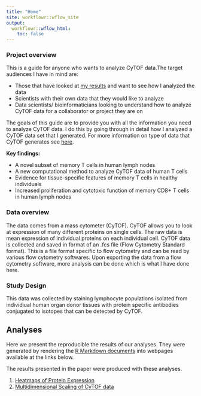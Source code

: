 ```yaml
---
title: "Home"
site: workflowr::wflow_site
output:
  workflowr::wflow_html:
    toc: false
---
```


### Project overview

This is a guide for anyone who wants to analyze CyTOF data.The target audiences I have in mind are:

* Those that have looked at [my results](http://www.jimmunol.org/content/early/2018/08/15/jimmunol.1800716) and want to see how I analyzed the data
* Scientists with their own data that they would like to analyze
* Data scientists/ bioinformaticians looking to understand how to analyze
CyTOF data for a collaborator or project they are on

The goals of this guide are to provide you with all the information you need to 
analyze CyTOF data. I do this by going through in detail how I analyzed
a CyTOF data set that I generated. For more information on type of data
that CyTOF generates see [here](https://en.wikipedia.org/wiki/Mass_cytometry).

**Key findings:**

* A novel subset of memory T cells in human lymph nodes
* A new computational method to analyze CyTOF data of human T cells
* Evidence for tissue-specific features of memory T cells in healthy individuals
* Increased proliferation and cytotoxic function of memory CD8+ T cells in human lymph nodes


### Data overview

The data comes from a mass cytometer (CyTOF). CyTOF allows you to look at 
expression of many different proteins on single cells. The raw data is
mean expression of individual proteins on each individual cell.
CyTOF data is collected and saved in format of an .fcs file (Flow Cytometry
Standard format). This is a file format specific to flow cytometry and can be 
read by various flow cytometry softwares. Upon exporting the data from a flow cytometry 
software, more analysis can be done which is what I have done here. 

### Study Design

This data was collected by staining lymphocyte populations 
isolated from individiual human organ donor tissues with protein 
specific antibodies conjugated to isotopes that can be detected by CyTOF.

## Analyses

Here we present the reproducible the results of our analyses. They were 
generated by rendering the 
[R Markdown documents](https://github.com/davismcc/fibroblast-clonality/tree/master/analysis) 
into webpages available at the links below.

The results presented in the paper were produced with these analyses.

1. [Heatmaps of Protein Expression](Heatmap.html)
2. [Multidimensional Scaling of CyTOF data](MDS.html)
